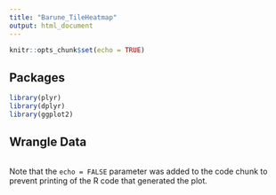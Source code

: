 ```yaml
---
title: "Barune_TileHeatmap"
output: html_document
---
```


```r
knitr::opts_chunk$set(echo = TRUE)
```

## Packages

```r
library(plyr)
library(dplyr)
library(ggplot2)
```

## Wrangle Data

```r


```

Note that the `echo = FALSE` parameter was added to the code chunk to prevent printing of the R code that generated the plot.
